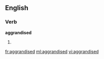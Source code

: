 ==English==

===Verb===
'''aggrandised'''

# {{past of|[[aggrandise]]}}

[[fr:aggrandised]]
[[ml:aggrandised]]
[[vi:aggrandised]]